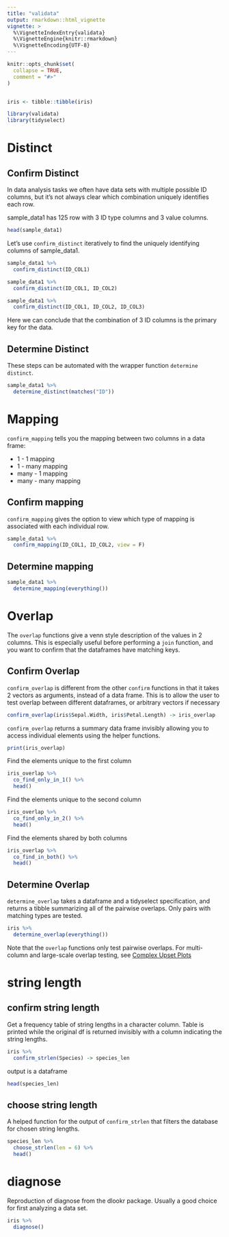 ```yaml
---
title: "validata"
output: rmarkdown::html_vignette
vignette: >
  %\VignetteIndexEntry{validata}
  %\VignetteEngine{knitr::rmarkdown}
  %\VignetteEncoding{UTF-8}
---
```



```r
knitr::opts_chunk$set(
  collapse = TRUE,
  comment = "#>"
)


iris <- tibble::tibble(iris)
```


```r
library(validata)
library(tidyselect)
```

# Distinct

## Confirm Distinct

In data analysis tasks we often have data sets with multiple possible ID columns, but it's not always clear which combination uniquely identifies each row.

sample_data1 has 125 row with 3 ID type columns and 3 value columns.

```r
head(sample_data1)
```
Let's use `confirm_distinct` iteratively to find the uniquely identifying columns of sample_data1.

```r
sample_data1 %>% 
  confirm_distinct(ID_COL1)
```

```r
sample_data1 %>% 
  confirm_distinct(ID_COL1, ID_COL2)
```

```r
sample_data1 %>% 
  confirm_distinct(ID_COL1, ID_COL2, ID_COL3)
```

Here we can conclude that the combination of 3 ID columns is the primary key for the data.

## Determine Distinct

These steps can be automated with the wrapper function `determine distinct`. 

```r
sample_data1 %>% 
  determine_distinct(matches("ID"))
```

# Mapping


`confirm_mapping` tells you the mapping between two columns in a data frame:

- 1 - 1 mapping
- 1 - many mapping
- many - 1 mapping
- many - many mapping


## Confirm mapping

`confirm_mapping` gives the option to view which type of mapping is associated with each individual row. 

```r
sample_data1 %>% 
  confirm_mapping(ID_COL1, ID_COL2, view = F)
```

## Determine mapping

```r
sample_data1 %>% 
  determine_mapping(everything())
```

# Overlap

The `overlap` functions give a venn style description of the values in 2 columns. This is especially useful before performing a `join` function, and you want to confirm that the dataframes have matching keys. 

## Confirm Overlap

`confirm_overlap` is different from the other `confirm` functions in that it takes 2 vectors as arguments, instead of a data frame. This is to allow the user to test overlap between different dataframes, or arbitrary vectors if necessary 

```r

confirm_overlap(iris$Sepal.Width, iris$Petal.Length) -> iris_overlap

```

`confirm_overlap` returns a summary data frame invisibly allowing you to access individual elements using the helper functions.

```r
print(iris_overlap)
```

Find the elements unique to the first column

```r
iris_overlap %>% 
  co_find_only_in_1() %>% 
  head()

```

Find the elements unique to the second column

```r
iris_overlap %>% 
  co_find_only_in_2() %>% 
  head()
```

Find the elements shared by both columns

```r
iris_overlap %>% 
  co_find_in_both() %>% 
  head()
```

## Determine Overlap

`determine_overlap` takes a dataframe and a tidyselect specification, and returns a tibble summarizing all of the pairwise overlaps. Only pairs with matching types are tested. 

```r
iris %>% 
  determine_overlap(everything())
```
Note that the `overlap` functions only test pairwise overlaps. For multi-column and large-scale overlap testing, see [Complex Upset Plots](https://krassowski.github.io/complex-upset/)

# string length

## confirm string length

Get a frequency table of string lengths in a character column.
Table is printed while the original df is returned invisibly with a column indicating the string lengths.

```r
iris %>% 
  confirm_strlen(Species) -> species_len
```

output is a dataframe

```r
head(species_len)
```

## choose string length

A helped function for the output of `confirm_strlen` that filters the database for chosen string lengths.

```r
species_len %>% 
  choose_strlen(len = 6) %>% 
  head()
```

# diagnose

Reproduction of diagnose from the dlookr package. Usually a good choice for first analyzing a data set. 

```r
iris %>% 
  diagnose()
```

